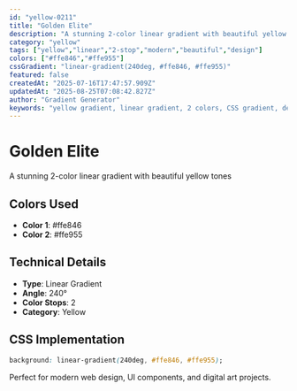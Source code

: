 ```yaml
---
id: "yellow-0211"
title: "Golden Elite"
description: "A stunning 2-color linear gradient with beautiful yellow tones"
category: "yellow"
tags: ["yellow","linear","2-stop","modern","beautiful","design"]
colors: ["#ffe846","#ffe955"]
cssGradient: "linear-gradient(240deg, #ffe846, #ffe955)"
featured: false
createdAt: "2025-07-16T17:47:57.909Z"
updatedAt: "2025-08-25T07:08:42.827Z"
author: "Gradient Generator"
keywords: "yellow gradient, linear gradient, 2 colors, CSS gradient, design, #ffe846, #ffe955"
---
```


# Golden Elite

A stunning 2-color linear gradient with beautiful yellow tones

## Colors Used
- **Color 1**: #ffe846
- **Color 2**: #ffe955

## Technical Details
- **Type**: Linear Gradient
- **Angle**: 240°
- **Color Stops**: 2
- **Category**: Yellow

## CSS Implementation
```css
background: linear-gradient(240deg, #ffe846, #ffe955);
```

Perfect for modern web design, UI components, and digital art projects.

